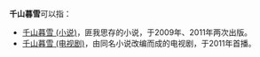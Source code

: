 '''千山暮雪'''可以指：
* [[千山暮雪_(小说)|千山暮雪 (小说)]]，匪我思存的小说，于2009年、2011年两次出版。
* [[千山暮雪_(电视剧)|千山暮雪 (电视剧)]]，由同名小说改编而成的电视剧，于2011年首播。

{{消歧义|Q千|cat=四字作品消歧义}}